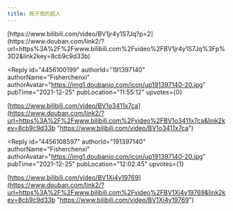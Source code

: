 ```yaml
---
title: 瓶子我的超人
---
```



<Forum groupName="动画番剧" groupUrl="https://www.douban.com/group/596353/" archivedAt="2025-05-16T14:14:35.791Z">
  <Post
    id="256463997"
    title="瓶子我的超人"
    url="https://www.douban.com/group/topic/256463997/?_spm_id=MTkxMzk3MTQw"
    pubTime="2021-12-25"
    highlightUserId="191397140"
  >
[https://www.bilibili.com/video/BV1jr4y1S7Jq?p=2](https://www.douban.com/link2/?url=https%3A%2F%2Fwww.bilibili.com%2Fvideo%2FBV1jr4y1S7Jq%3Fp%3D2&link2key=8cb9c9d33b)

<Reply
  id="4456100199"
  authorId="191397140"
  authorName="Fisherchenxi"
  authorAvatar="https://img1.doubanio.com/icon/up191397140-20.jpg"
  pubTime="2021-12-25"
  pubLocation="11:55:12"
  upvotes={0}
>
[https://www.bilibili.com/video/BV1o3411x7ca](https://www.douban.com/link2/?url=https%3A%2F%2Fwww.bilibili.com%2Fvideo%2FBV1o3411x7ca&link2key=8cb9c9d33b "https://www.bilibili.com/video/BV1o3411x7ca")
</Reply>

<Reply
  id="4456108597"
  authorId="191397140"
  authorName="Fisherchenxi"
  authorAvatar="https://img1.doubanio.com/icon/up191397140-20.jpg"
  pubTime="2021-12-25"
  pubLocation="12:02:45"
  upvotes={1}
>
[https://www.bilibili.com/video/BV1Xi4y19769](https://www.douban.com/link2/?url=https%3A%2F%2Fwww.bilibili.com%2Fvideo%2FBV1Xi4y19769&link2key=8cb9c9d33b "https://www.bilibili.com/video/BV1Xi4y19769")
</Reply>
  </Post>
</Forum>
